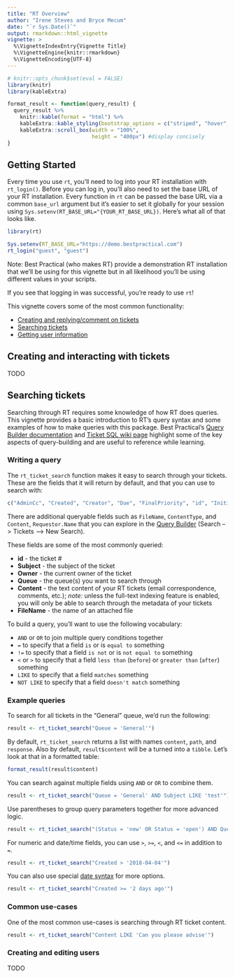 ```yaml
---
title: "RT Overview"
author: "Irene Steves and Bryce Mecum"
date: "`r Sys.Date()`"
output: rmarkdown::html_vignette
vignette: >
  %\VignetteIndexEntry{Vignette Title}
  %\VignetteEngine{knitr::rmarkdown}
  %\VignetteEncoding{UTF-8}
---
```


```r
# knitr::opts_chunk$set(eval = FALSE)
library(knitr)
library(kableExtra)

format_result <- function(query_result) {
  query_result %>% 
    knitr::kable(format = "html") %>% 
    kableExtra::kable_styling(bootstrap_options = c("striped", "hover", "condensed")) %>% 
    kableExtra::scroll_box(width = "100%",
                           height = "400px") #display concisely
}
```

## Getting Started

Every time you use `rt`, you'll need to log into your RT installation with `rt_login()`.
Before you can log in, you'll also need to set the base URL of your RT installation.
Every function in `rt` can be passed the base URL via a common `base_url` argument but it's easier to set it globally for your session using `Sys.setenv(RT_BASE_URL="{YOUR_RT_BASE_URL})`.
Here's what all of that looks like.

```r
library(rt)

Sys.setenv(RT_BASE_URL="https://demo.bestpractical.com")
rt_login("guest", "guest")
```

Note: Best Practical (who makes RT) provide a demonstration RT installation that we'll be using for this vignette but in all likelihood you'll be using different values in your scripts.

If you see that logging in was successful, you're ready to use `rt`!

This vignette covers some of the most common functionality:

- [Creating and replying/comment on tickets](#creating-and-interacting-with-tickets)
- [Searching tickets](#searching-tickets)
- [Getting user information](#creating-and-editing-users)

## Creating and interacting with tickets

TODO

## Searching tickets

Searching through RT requires some knowledge of how RT does queries. This vignette provides a basic introduction to RT's query syntax and some examples of how to make queries with this package. Best Practical's [Query Builder documentation](https://docs.bestpractical.com/rt/4.4.0/query_builder.html) and [Ticket SQL wiki page](https://rt-wiki.bestpractical.com/wiki/TicketSQL) highlight some of the key aspects of query-building and are useful to reference while learning.

### Writing a query

The `rt_ticket_search` function makes it easy to search through your tickets. These are the fields that it will return by default, and that you can use to search with:

```r
c("AdminCc", "Created", "Creator", "Due", "FinalPriority", "id", "InitialPriority", "LastUpdated", "Owner", "Priority", "Queue", "Requestors", "Resolved", "Started", "Starts", "Status", "Subject", "TimeEstimated", "TimeLeft", "TimeWorked", "Told", "CF.{NAME_OF_CUSTOM_FIELD}")
```

There are additional queryable fields such as `FileName`, `ContentType`, and `Content`, `Requestor.Name` that you can explore in the [Query Builder](https://docs.bestpractical.com/rt/4.4.0/query_builder.html) (Search --> Tickets --> New Search). 

These fields are some of the most commonly queried:

- **id** - the ticket #
- **Subject** - the subject of the ticket
- **Owner** - the current owner of the ticket
- **Queue** - the queue(s) you want to search through
- **Content** - the text content of your RT tickets (email correspondence, comments, etc.); _note:_ unless the full-text indexing feature is enabled, you will only be able to search through the metadata of your tickets
- **FileName** - the name of an attached file

To build a query, you'll want to use the following vocabulary:

- `AND` or `OR` to join multiple query conditions together
- `=` to specify that a field `is` or is `equal to` something
- `!=` to specify that a field `is not` or is `not equal to` something
- `<` or `>` to specify that a field `less than` (`before`) or `greater than` (`after`) something
- `LIKE` to specify that a field `matches` something
- `NOT LIKE` to specify that a field `doesn't match` something

### Example queries

To search for all tickets in the "General" queue, we'd run the following:

```r
result <- rt_ticket_search("Queue = 'General'")
```

By default, `rt_ticket_search` returns a list with names `content`, `path`, and `response`. Also by default, `result$content` will be a turned into a `tibble`. Let's look at that in a formatted table:

```r
format_result(result$content)
```

You can search against multiple fields using `AND` or `OR` to combine them.

```r
result <- rt_ticket_search("Queue = 'General' AND Subject LIKE 'test'")
```

Use parentheses to group query parameters together for more advanced logic.

```r
result <- rt_ticket_search("(Status = 'new' OR Status = 'open') AND Queue = 'General'")
```

For numeric and date/time fields, you can use `>`, `>=`, `<`, and `<=` in addition to `=`.

```r
result <- rt_ticket_search("Created > '2018-04-04'")
```

You can also use special [date syntax](https://rt-wiki.bestpractical.com/wiki/TicketSQL#Date_Syntax) for more options.

```r
result <- rt_ticket_search("Created >= '2 days ago'")
```

### Common use-cases

One of the most common use-cases is searching through RT ticket content. 

```r
result <- rt_ticket_search("Content LIKE 'Can you please advise'")
```

### Creating and editing users

TODO
